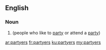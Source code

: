 ==English==

===Noun===
{{head|en|noun plural form}}

# {{plural of|partyer|lang=en}} (people who like to [[party]] or attend a [[party]])

[[ar:partyers]]
[[fr:partyers]]
[[ku:partyers]]
[[my:partyers]]